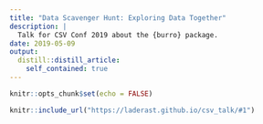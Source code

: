 ```yaml
---
title: "Data Scavenger Hunt: Exploring Data Together"
description: |
  Talk for CSV Conf 2019 about the {burro} package.
date: 2019-05-09
output:
  distill::distill_article:
    self_contained: true
---
```



```r
knitr::opts_chunk$set(echo = FALSE)
```

```r
knitr::include_url("https://laderast.github.io/csv_talk/#1")
```